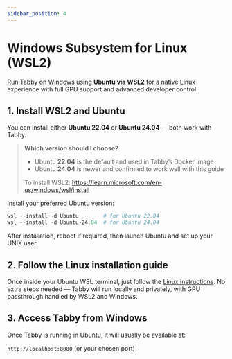 ```yaml
---
sidebar_position: 4
---
```


# Windows Subsystem for Linux (WSL2)

Run Tabby on Windows using **Ubuntu via WSL2** for a native Linux experience with full GPU support and advanced developer control.

## 1. Install WSL2 and Ubuntu

You can install either **Ubuntu 22.04** or **Ubuntu 24.04** — both work with Tabby.

> **Which version should I choose?**
>
> - Ubuntu **22.04** is the default and used in Tabby’s Docker image  
> - Ubuntu **24.04** is newer and confirmed to work well with this guide  
>
> To install WSL2: https://learn.microsoft.com/en-us/windows/wsl/install

Install your preferred Ubuntu version:

```powershell
wsl --install -d Ubuntu        # for Ubuntu 22.04
wsl --install -d Ubuntu-24.04  # for Ubuntu 24.04
```
After installation, reboot if required, then launch Ubuntu and set up your UNIX user.

## 2. Follow the Linux installation guide

Once inside your Ubuntu WSL terminal, just follow the [Linux instructions](./linux). No extra steps
needed — Tabby will run locally and privately, with GPU passthrough handled by WSL2 and Windows.

## 3. Access Tabby from Windows

Once Tabby is running in Ubuntu, it will usually be available at:  

`http://localhost:8080` (or your chosen port)
